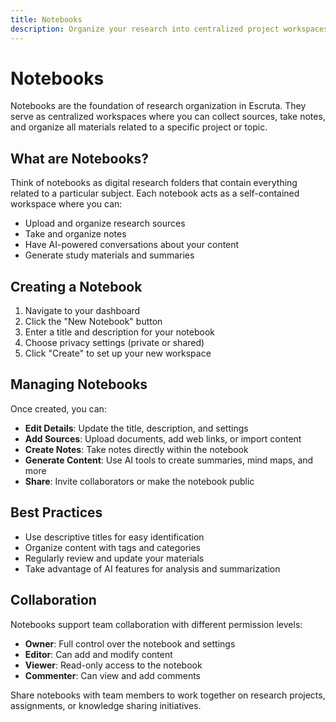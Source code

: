 ```yaml
---
title: Notebooks
description: Organize your research into centralized project workspaces
---
```


# Notebooks

Notebooks are the foundation of research organization in Escruta. They serve as centralized workspaces where you can collect sources, take notes, and organize all materials related to a specific project or topic.

## What are Notebooks?

Think of notebooks as digital research folders that contain everything related to a particular subject. Each notebook acts as a self-contained workspace where you can:

- Upload and organize research sources
- Take and organize notes  
- Have AI-powered conversations about your content
- Generate study materials and summaries

## Creating a Notebook

1. Navigate to your dashboard
2. Click the "New Notebook" button
3. Enter a title and description for your notebook
4. Choose privacy settings (private or shared)
5. Click "Create" to set up your new workspace

## Managing Notebooks

Once created, you can:

- **Edit Details**: Update the title, description, and settings
- **Add Sources**: Upload documents, add web links, or import content
- **Create Notes**: Take notes directly within the notebook
- **Generate Content**: Use AI tools to create summaries, mind maps, and more
- **Share**: Invite collaborators or make the notebook public

## Best Practices

- Use descriptive titles for easy identification
- Organize content with tags and categories
- Regularly review and update your materials
- Take advantage of AI features for analysis and summarization

## Collaboration

Notebooks support team collaboration with different permission levels:

- **Owner**: Full control over the notebook and settings
- **Editor**: Can add and modify content
- **Viewer**: Read-only access to the notebook
- **Commenter**: Can view and add comments

Share notebooks with team members to work together on research projects, assignments, or knowledge sharing initiatives.